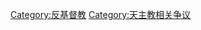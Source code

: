 {{Commonscat|Anti-Catholicism}}
{{Catmore}}

[[Category:反基督教|Category:反基督教]]
[[Category:天主教相关争议|Category:天主教相关争议]]